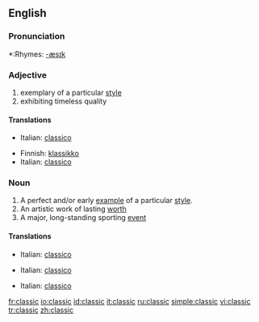 ==English==

===Pronunciation===
*:Rhymes: [[Rhymes:English:-æsɪk|-æsɪk]]

===Adjective===
{{en-adj-more}}

# exemplary of a particular [[style]]
# exhibiting timeless quality

====Translations====
{{trans-top|exemplary of a particular style}}
*Italian: [[classico]]
{{trans-mid}}
{{trans-bottom}}

{{trans-top|exhibiting timeless quality}}
*Finnish: [[klassikko]]
*Italian: [[classico]]
{{trans-mid}}
{{trans-bottom}}

===Noun===
{{en-noun}}

# A perfect and/or early [[example]] of a particular [[style]].
# An artistic work of lasting [[worth]]
# A major, long-standing sporting [[event]]

====Translations====
{{trans-top|example}}
*Italian: [[classico]] {{m}}
{{trans-mid}}
{{trans-bottom}}

{{trans-top|lasting work}}
*Italian: [[classico]] {{m}}
{{trans-mid}}
{{trans-bottom}}

{{trans-top|event}}
*Italian: [[classico]] {{m}}
{{trans-mid}}
{{trans-bottom}}

[[fr:classic]]
[[io:classic]]
[[id:classic]]
[[it:classic]]
[[ru:classic]]
[[simple:classic]]
[[vi:classic]]
[[tr:classic]]
[[zh:classic]]